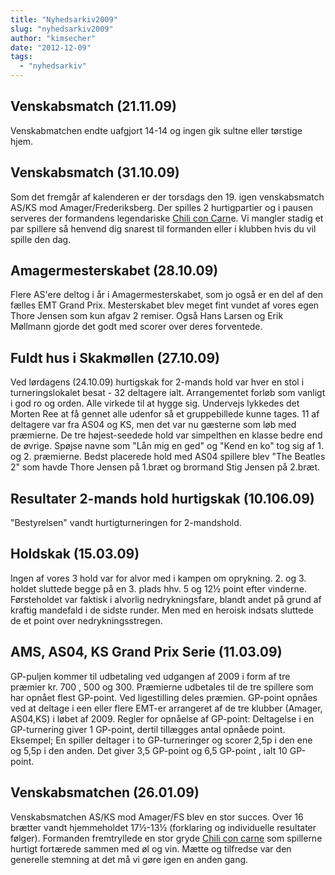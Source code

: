 ```yaml
---
title: "Nyhedsarkiv2009"
slug: "nyhedsarkiv2009"
author: "kimsecher"
date: "2012-12-09"
tags: 
  - "nyhedsarkiv"
---
```


## Venskabsmatch (21.11.09)

Venskabmatchen endte uafgjort 14-14 og ingen gik sultne eller tørstige hjem.

## Venskabsmatch (31.10.09)

Som det fremgår af kalenderen er der torsdags den 19. igen venskabsmatch AS/KS mod Amager/Frederiksberg. Der spilles 2 hurtigpartier og i pausen serveres der formandens legendariske [Chili con Carn](http://en.wikipedia.org/wiki/Chili_con_carne)e. Vi mangler stadig et par spillere så henvend dig snarest til formanden eller i klubben hvis du vil spille den dag.

## Amagermesterskabet (28.10.09)

Flere AS'ere deltog i år i Amagermesterskabet, som jo også er en del af den fælles EMT Grand Prix. Mesterskabet blev meget fint vundet af vores egen Thore Jensen som kun afgav 2 remiser. Også Hans Larsen og Erik Møllmann gjorde det godt med scorer over deres forventede.

## Fuldt hus i Skakmøllen (27.10.09)

Ved lørdagens (24.10.09) hurtigskak for 2-mands hold var hver en stol i turneringslokalet besat - 32 deltagere ialt. Arrangementet forløb som vanligt i god ro og orden. Alle virkede til at hygge sig. Undervejs lykkedes det Morten Ree at få gennet alle udenfor så et gruppebillede kunne tages. 11 af deltagere var fra AS04 og KS, men det var nu gæsterne som løb med præmierne. De tre højest-seedede hold var simpelthen en klasse bedre end de øvrige. Spøjse navne som "Lån mig en ged" og "Kend en ko" tog sig af 1. og 2. præmierne. Bedst placerede hold med AS04 spillere blev "The Beatles 2" som havde Thore Jensen på 1.bræt og brormand Stig Jensen på 2.bræt.

## Resultater 2-mands hold hurtigskak (10.106.09)

"Bestyrelsen" vandt hurtigturneringen for 2-mandshold.

## Holdskak (15.03.09)

Ingen af vores 3 hold var for alvor med i kampen om oprykning. 2. og 3. holdet sluttede begge på en 3. plads hhv. 5 og 12½ point efter vinderne. Førsteholdet var faktisk i alvorlig nedrykningsfare, blandt andet på grund af kraftig mandefald i de sidste runder. Men med en heroisk indsats sluttede de et point over nedrykningsstregen.

## AMS, AS04, KS Grand Prix Serie (11.03.09)

GP-puljen kommer til udbetaling ved udgangen af 2009 i form af tre præmier kr. 700 , 500 og 300. Præmierne udbetales til de tre spillere som har opnået flest GP-point. Ved ligestilling deles præmien. GP-point opnåes ved at deltage i een eller flere EMT-er arrangeret af de tre klubber (Amager, AS04,KS) i løbet af 2009. Regler for opnåelse af GP-point: Deltagelse i en GP-turnering giver 1 GP-point, dertil tillægges antal opnåede point. Eksempel; En spiller deltager i to GP-turneringer og scorer 2,5p i den ene og 5,5p i den anden. Det giver 3,5 GP-point og 6,5 GP-point , ialt 10 GP-point.

## Venskabsmatchen (26.01.09)

Venskabsmatchen AS/KS mod Amager/FS blev en stor succes. Over 16 brætter vandt hjemmeholdet 17½-13½ (forklaring og individuelle resultater følger). Formanden fremtryllede en stor gryde [Chili con carne](http://da.wikipedia.org/wiki/Chili_con_carne) som spillerne hurtigt fortærede sammen med øl og vin. Mætte og tilfredse var den generelle stemning at det må vi gøre igen en anden gang.
